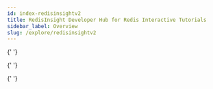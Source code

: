 ```yaml
---
id: index-redisinsightv2
title: RedisInsight Developer Hub for Redis Interactive Tutorials
sidebar_label: Overview
slug: /explore/redisinsightv2
---
```



<div class="row">

{' '}

<div class="col">
  <RedisCard
    title="New to RedisInsight"
    imgPath="redisinsight.png"
    description="Getting started with RedisInsight v2.0"
    preview="redisinsight.png"
    page="/explore/redisinsightv2/getting-started"
  />
</div>

{' '}

<div class="col">
  <RedisCard
    title="How to run RedisInsight on Windows"
    description="Getting started with RedisInsight on Windows Platform"
    page="/explore/redisinsightv2/windows"
  />
</div>

 <div class="col">
     <RedisCard
        title="RedisInsight Browser Visualization Tutorial"
        imgPath="redisinsight.png"
        description="Visualize Redis database keys using the RedisInsight Browser Tool"
        preview="redisinsight.png"
        page="/explore/redisinsightv2/browser"
        />
 </div>
</div>
 
<div class="row">

{' '}

<div class="col">
  <RedisCard
    title="How To Use The RedisInsight Profiler Tool"
    description="Analyze Your Redis Commands Using The Monitor Command"
    page="/explore/redisinsightv2/profiler"
  />
</div>

  <div class="col">
     <RedisCard
        title="How To Use The RediSearch Plugin in RedisInsight v2.0"
        description="Perform Database Search and Analytics using the RediSearch Plugin in RedisInsight v2.0"
        page="/explore/redisinsightv2/redisearch"
        />
 </div>
 
</div>
